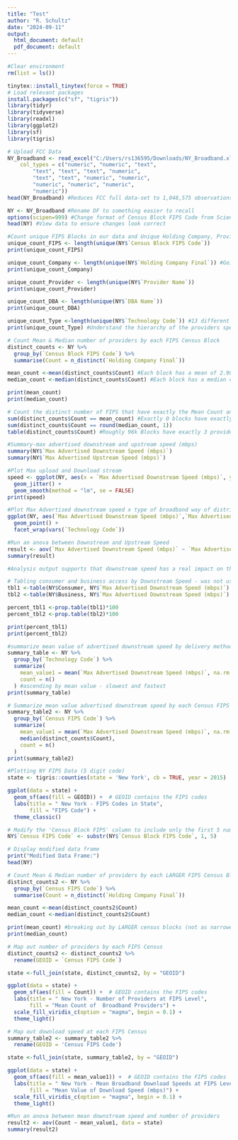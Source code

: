 ---
title: "Test"
author: "R. Schultz"
date: "2024-09-11"
output:
  html_document: default
  pdf_document: default
---

```{r setup, include=FALSE}
#Clear environment
rm(list = ls())

tinytex::install_tinytex(force = TRUE)
# Load relevant packages
install.packages(c("sf", "tigris"))
library(tidyr)
library(tidyverse)
library(readxl)
library(ggplot2)
library(sf)
library(tigris)
```

```{r}
# Upload FCC Data
NY_Broadband <- read_excel("C:/Users/rs136595/Downloads/NY_Broadband.xlsx", 
    col_types = c("numeric", "numeric", "text", 
        "text", "text", "text", "numeric", 
        "text", "text", "numeric", "numeric", 
        "numeric", "numeric", "numeric", 
        "numeric"))
head(NY_Broadband) #Reduces FCC full data-set to 1,048,575 observations across 15 variables
```

```{r}
NY <- NY_Broadband #Rename DF to something easier to recall
options(scipen=999) #Change format of Census Block FIPS Code from Scientific notation
head(NY) #View data to ensure changes look correct
```

```{r}
#Count unique FIPS Blocks in our data and Unique Holding Company, Provider Name and DBA Name
unique_count_FIPS <- length(unique(NY$`Census Block FIPS Code`)) 
print(unique_count_FIPS)

unique_count_Company <- length(unique(NY$`Holding Company Final`)) #Going to use Holding company final name going forward for grouping purposes (defining provider)
print(unique_count_Company)

unique_count_Provider <- length(unique(NY$`Provider Name`))
print(unique_count_Provider)

unique_count_DBA <- length(unique(NY$`DBA Name`))
print(unique_count_DBA)

unique_count_Type <-length(unique(NY$`Technology Code`)) #13 different ways of broadband transmission available
print(unique_count_Type) #Understand the hierarchy of the providers speed and availability 
```

```{r}
# Count Mean & Median number of providers by each FIPS Census Block 
distinct_counts <- NY %>%
  group_by(`Census Block FIPS Code`) %>%
  summarise(Count = n_distinct(`Holding Company Final`))

mean_count <-mean(distinct_counts$Count) #Each block has a mean of 2.98 providers available
median_count <-median(distinct_counts$Count) #Each block has a median count of 3 avaialble providers

print(mean_count)
print(median_count)
```

```{r}
# Count the distinct number of FIPS that have exactly the Mean Count and Median Count of providers available to choose from
sum(distinct_counts$Count == mean_count) #Exactly 0 blocks have exactly 2.98 providers available. A block can't have .98 of a provider 
sum(distinct_counts$Count == round(median_count, 1))
table(distinct_counts$Count) #Roughly 96k Blocks have exactly 3 providers available to them
```

```{r}
#Summary-max advertised downstream and upstream speed (mbps)
summary(NY$`Max Advertised Downstream Speed (mbps)`)
summary(NY$`Max Advertised Upstream Speed (mbps)`)
```
```{r}
#Plot Max upload and Download stream 
speed <- ggplot(NY, aes(x = `Max Advertised Downstream Speed (mbps)`, y = `Max Advertised Upstream Speed (mbps)`)) +
  geom_jitter() + 
  geom_smooth(method = "lm", se = FALSE)
print(speed)
```


```{r}
#Plot Max Advertised downstream speed x type of broadband way of distribution
ggplot(NY, aes(`Max Advertised Downstream Speed (mbps)`,`Max Advertised Upstream Speed (mbps)`)) + 
  geom_point() + 
  facet_wrap(vars(`Technology Code`))
```
```{r}
#Run an anova between Downstream and Upstream Speed
result <- aov(`Max Advertised Downstream Speed (mbps)` ~ `Max Advertised Upstream Speed (mbps)`, data = NY)
summary(result)

#Analysis output supports that downstream speed has a real impact on the upstream speed
```
```{r}
# Tabling consumer and business access by Downstream Speed - was not used in our analysis
tbl1 <-table(NY$Consumer, NY$`Max Advertised Downstream Speed (mbps)`)
tbl2 <-table(NY$Business, NY$`Max Advertised Downstream Speed (mbps)`)

percent_tbl1 <-prop.table(tbl1)*100
percent_tbl2 <-prop.table(tbl2)*100

print(percent_tbl1)
print(percent_tbl2)
```

```{r}
#summarize mean value of advertised downstream speed by delivery method (Technology Code)
summary_table <- NY %>%
  group_by(`Technology Code`) %>%
  summarize(
    mean_value1 = mean(`Max Advertised Downstream Speed (mbps)`, na.rm = TRUE),
    count = n()
  ) #ascending by mean value - slowest and fastest 
print(summary_table)
```

```{r}
# Summarize mean value advertised downstream speed by each Census FIPS code
summary_table2 <- NY %>%
  group_by(`Census FIPS Code`) %>%
  summarize(
    mean_value1 = mean(`Max Advertised Downstream Speed (mbps)`, na.rm = TRUE),
    median(distinct_counts$Count),
    count = n()
  )
print(summary_table2)
```

```{r}
#Plotting NY FIPS Data (5 digit code)
state <- tigris::counties(state = 'New York', cb = TRUE, year = 2015)

ggplot(data = state) +
  geom_sf(aes(fill = GEOID)) +  # GEOID contains the FIPS codes
  labs(title = " New York - FIPS Codes in State",
       fill = "FIPS Code") +
  theme_classic()
```

```{r}
# Modify the 'Census Block FIPS' column to include only the first 5 numbers - matching FIPS data setup from Plot
NY$`Census FIPS Code` <- substr(NY$`Census Block FIPS Code`, 1, 5)

# Display modified data frame
print("Modified Data Frame:")
head(NY) 
```
```{r}
# Count Mean & Median number of providers by each LARGER FIPS Census Block 
distinct_counts2 <- NY %>%
  group_by(`Census FIPS Code`) %>%
  summarise(Count = n_distinct(`Holding Company Final`))

mean_count <-mean(distinct_counts2$Count)
median_count <-median(distinct_counts2$Count)

print(mean_count) #breaking out by LARGER census blocks (not as narrowed) mean count of providers is 17 per block - with blocks 36063 and 36047 having 42 and 30 providers respectively
print(median_count)
```
```{r}
# Map out number of providers by each FIPS Census
distinct_counts2 <- distinct_counts2 %>%
  rename(GEOID = `Census FIPS Code`)

state <-full_join(state, distinct_counts2, by = "GEOID")

ggplot(data = state) +
  geom_sf(aes(fill = Count)) +  # GEOID contains the FIPS codes
  labs(title = " New York - Number of Providers at FIPS Level",
       fill = "Mean Count of  Broadband Providers") +
  scale_fill_viridis_c(option = "magma", begin = 0.1) +
  theme_light()
```

```{r}
# Map out download speed at each FIPS Census
summary_table2 <- summary_table2 %>%
  rename(GEOID = 'Census FIPS Code')

state <-full_join(state, summary_table2, by = "GEOID")

ggplot(data = state) +
  geom_sf(aes(fill = mean_value1)) +  # GEOID contains the FIPS codes
  labs(title = " New York - Mean Broadband Download Speeds at FIPS Level",
       fill = "Mean Value of Download Speed (mbps)") +
  scale_fill_viridis_c(option = "magma", begin = 0.1) +
  theme_light()
```

```{r}
#Run an anova between mean downstream speed and number of providers
result2 <- aov(Count ~ mean_value1, data = state)
summary(result2)
```






